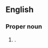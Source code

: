 {{also|Annemarie|Anne-Marie}}
==English==

===Proper noun===
{{en-proper noun|sg=[[Anne]] [[Marie]]}}

# {{given name|female}}.